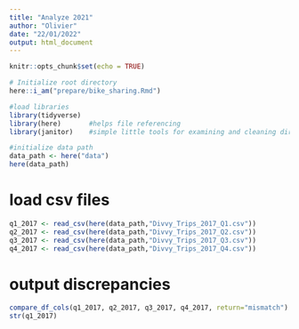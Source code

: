 ```yaml
---
title: "Analyze 2021"
author: "Olivier"
date: "22/01/2022"
output: html_document
---
```


```r
knitr::opts_chunk$set(echo = TRUE)
```

```r
# Initialize root directory
here::i_am("prepare/bike_sharing.Rmd")

#load libraries
library(tidyverse)
library(here)       #helps file referencing
library(janitor)    #simple little tools for examining and cleaning dirty data.

#initialize data path
data_path <- here("data")
here(data_path)
```

# load csv files
```r
q1_2017 <- read_csv(here(data_path,"Divvy_Trips_2017_Q1.csv"))
q2_2017 <- read_csv(here(data_path,"Divvy_Trips_2017_Q2.csv"))
q3_2017 <- read_csv(here(data_path,"Divvy_Trips_2017_Q3.csv"))
q4_2017 <- read_csv(here(data_path,"Divvy_Trips_2017_Q4.csv"))
```
# output discrepancies
```r
compare_df_cols(q1_2017, q2_2017, q3_2017, q4_2017, return="mismatch")
str(q1_2017)
```

